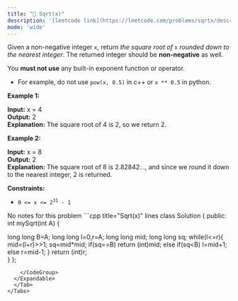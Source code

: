 ```yaml
---
title: "🧩 Sqrt(x)"
description: '[leetcode link](https://leetcode.com/problems/sqrtx/description/)'
mode: 'wide'
---
```

<Tabs>
  <Tab title="Question" icon="circle-question" iconType="regular">
    <Card>
      <p>Given a non-negative integer <code>x</code>, return <em>the square root of </em><code>x</code><em> rounded down to the nearest integer</em>. The returned integer should be <strong>non-negative</strong> as well.</p>  <p>You <strong>must not use</strong> any built-in exponent function or operator.</p>  <ul>  <li>For example, do not use <code>pow(x, 0.5)</code> in c++ or <code>x ** 0.5</code> in python.</li> </ul>   <p><strong class="example">Example 1:</strong></p>   <strong>Input:</strong> x = 4 <br/> <strong>Output:</strong> 2 <br/> <strong>Explanation:</strong> The square root of 4 is 2, so we return 2.   <p><strong class="example">Example 2:</strong></p>   <strong>Input:</strong> x = 8 <br/> <strong>Output:</strong> 2 <br/> <strong>Explanation:</strong> The square root of 8 is 2.82842..., and since we round it down to the nearest integer, 2 is returned.    <p><strong>Constraints:</strong></p>  <ul>  <li><code>0 &lt;= x &lt;= 2<sup>31</sup> - 1</code></li> </ul> 
    </Card>
  </Tab>
  <Tab title="Solution" icon="lightbulb" iconType="regular" >
    <Card>
      No notes for this problem
</Card>
  <Expandable title="code">
    <CodeGroup dropdown>
```cpp title="Sqrt(x)" lines
class Solution {
public:
    int mySqrt(int A) {
          
   long long B=A;
   long long l=0,r=A;
   long long mid;
   long long sq;
   while(l<=r){
       mid=(l+r)>>1;
       sq=mid*mid;
       if(sq==B)
            return (int)mid;
        else if(sq<B)
            l=mid+1;
        else r=mid-1;
   }
   return (int)r;      
    }
};
```
    </CodeGroup>
  </Expandable>
  </Tab>
</Tabs>